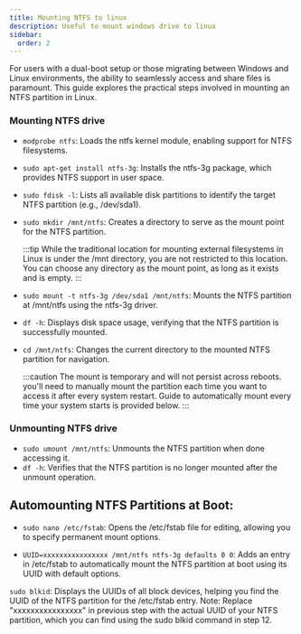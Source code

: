 ```yaml
---
title: Mounting NTFS to linux
description: Useful to mount windows drive to linux
sidebar:
  order: 2
---
```


For users with a dual-boot setup or those migrating between Windows and Linux environments, the ability to seamlessly
access and share files is paramount. This guide explores the practical steps involved in mounting an NTFS partition
in Linux.


### Mounting NTFS drive

- `modprobe ntfs`: Loads the ntfs kernel module, enabling support for NTFS filesystems.
- `sudo apt-get install ntfs-3g`: Installs the ntfs-3g package, which provides NTFS support in user space.
- `sudo fdisk -l`: Lists all available disk partitions to identify the target NTFS partition (e.g., /dev/sda1).
- `sudo mkdir /mnt/ntfs`: Creates a directory to serve as the mount point for the NTFS partition.

  :::tip
  While the traditional location for mounting external filesystems in Linux is under the /mnt directory, you are not
  restricted to this location. You can choose any directory as the mount point, as long as it exists and is empty.
  :::

- `sudo mount -t ntfs-3g /dev/sda1 /mnt/ntfs`: Mounts the NTFS partition at /mnt/ntfs using the ntfs-3g driver.
- `df -h`: Displays disk space usage, verifying that the NTFS partition is successfully mounted.
- `cd /mnt/ntfs`: Changes the current directory to the mounted NTFS partition for navigation.

  :::caution
  The mount is temporary and will not persist across reboots. you'll need to manually mount the partition each time you want to access it after every system restart. Guide to automatically mount every time your system starts is provided below.
  :::

### Unmounting NTFS drive

- `sudo umount /mnt/ntfs`: Unmounts the NTFS partition when done accessing it.
- `df -h`: Verifies that the NTFS partition is no longer mounted after the unmount operation.



## Automounting NTFS Partitions at Boot:

- `sudo nano /etc/fstab`: Opens the /etc/fstab file for editing, allowing you to specify permanent mount options.

- `UUID=xxxxxxxxxxxxxxxx /mnt/ntfs ntfs-3g defaults 0 0`: Adds an entry in /etc/fstab to automatically mount the NTFS partition at boot using its UUID with default options.

`sudo blkid`: Displays the UUIDs of all block devices, helping you find the UUID of the NTFS partition for the /etc/fstab entry.
Note: Replace "xxxxxxxxxxxxxxxx" in previous step with the actual UUID of your NTFS partition, which you can find using the sudo blkid command in step 12.

